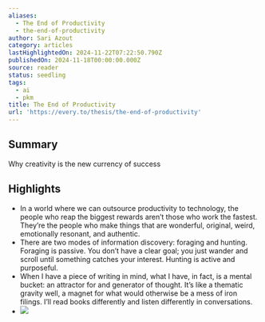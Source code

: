 ```yaml
---
aliases:
  - The End of Productivity
  - the-end-of-productivity
author: Sari Azout
category: articles
lastHighlightedOn: 2024-11-22T07:22:50.790Z
publishedOn: 2024-11-18T00:00:00.000Z
source: reader
status: seedling
tags:
  - ai
  - pkm
title: The End of Productivity
url: 'https://every.to/thesis/the-end-of-productivity'
---
```

## Summary

Why creativity is the new currency of success

## Highlights

- In a world where we can outsource productivity to technology, the people who reap the biggest rewards aren’t those who work the fastest.
  They’re the people who make things that are wonderful, original, weird, emotionally resonant, and authentic.
- There are two modes of information discovery: foraging and hunting. Foraging is passive. You don’t have a clear goal; you just wander and scroll until something catches your interest. Hunting is active and purposeful.
- When I have a piece of writing in mind, what I have, in fact, is a mental bucket: an attractor for and generator of thought. It’s like a thematic gravity well, a magnet for what would otherwise be a mess of iron filings. I’ll read books differently and listen differently in conversations.
- ![](https://d24ovhgu8s7341.cloudfront.net/uploads/editor/posts/3316/optimized_Bjo%CC%88rk%20said%20that%20trying%20to%20communicate%20through%20talking.png)

